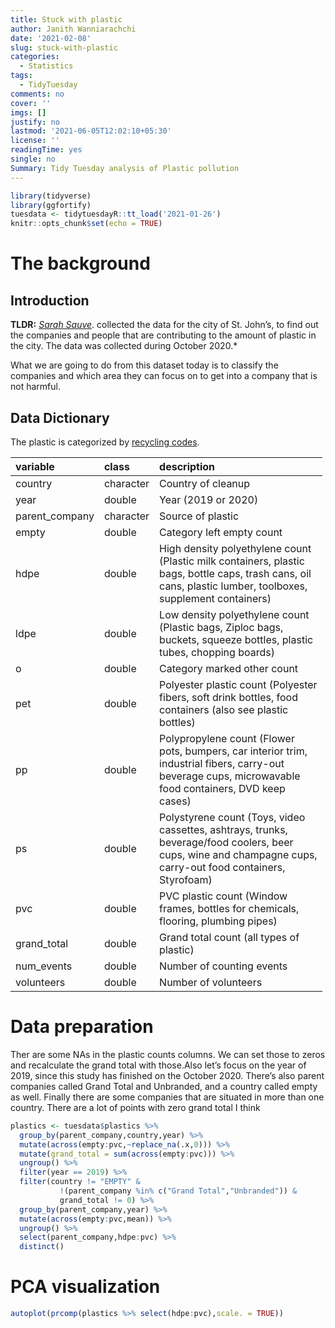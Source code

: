 ```yaml
---
title: Stuck with plastic
author: Janith Wanniarachchi
date: '2021-02-08'
slug: stuck-with-plastic
categories:
  - Statistics
tags:
  - TidyTuesday
comments: no
cover: ''
imgs: []
justify: no
lastmod: '2021-06-05T12:02:10+05:30'
license: ''
readingTime: yes
single: no
Summary: Tidy Tuesday analysis of Plastic pollution
---
```



```r
library(tidyverse)
library(ggfortify)
tuesdata <- tidytuesdayR::tt_load('2021-01-26')
knitr::opts_chunk$set(echo = TRUE)
```

# The background

## Introduction

**TLDR:** [*Sarah Sauve*](https://sarahasauve.wordpress.com). collected the data for the city of St. John's, to find out the companies and people that are contributing to the amount of plastic in the city. The data was collected during October 2020.*   

What we are going to do from this dataset today is to classify the companies and which area they can focus on to get into a company that is not harmful.

## Data Dictionary

The plastic is categorized by [recycling codes](https://en.wikipedia.org/wiki/Recycling_codes).

+----------------+-----------+--------------------------------------------------------------------------------------------------------------------------------------------------------------+
| variable       | class     | description                                                                                                                                                  |
+:===============+:==========+:=============================================================================================================================================================+
| country        | character | Country of cleanup                                                                                                                                           |
+----------------+-----------+--------------------------------------------------------------------------------------------------------------------------------------------------------------+
| year           | double    | Year (2019 or 2020)                                                                                                                                          |
+----------------+-----------+--------------------------------------------------------------------------------------------------------------------------------------------------------------+
| parent_company | character | Source of plastic                                                                                                                                            |
+----------------+-----------+--------------------------------------------------------------------------------------------------------------------------------------------------------------+
| empty          | double    | Category left empty count                                                                                                                                    |
+----------------+-----------+--------------------------------------------------------------------------------------------------------------------------------------------------------------+
| hdpe           | double    | High density polyethylene count (Plastic milk containers, plastic bags, bottle caps, trash cans, oil cans, plastic lumber, toolboxes, supplement containers) |
+----------------+-----------+--------------------------------------------------------------------------------------------------------------------------------------------------------------+
| ldpe           | double    | Low density polyethylene count (Plastic bags, Ziploc bags, buckets, squeeze bottles, plastic tubes, chopping boards)                                         |
+----------------+-----------+--------------------------------------------------------------------------------------------------------------------------------------------------------------+
| o              | double    | Category marked other count                                                                                                                                  |
+----------------+-----------+--------------------------------------------------------------------------------------------------------------------------------------------------------------+
| pet            | double    | Polyester plastic count (Polyester fibers, soft drink bottles, food containers (also see plastic bottles)                                                    |
+----------------+-----------+--------------------------------------------------------------------------------------------------------------------------------------------------------------+
| pp             | double    | Polypropylene count (Flower pots, bumpers, car interior trim, industrial fibers, carry-out beverage cups, microwavable food containers, DVD keep cases)      |
+----------------+-----------+--------------------------------------------------------------------------------------------------------------------------------------------------------------+
| ps             | double    | Polystyrene count (Toys, video cassettes, ashtrays, trunks, beverage/food coolers, beer cups, wine and champagne cups, carry-out food containers, Styrofoam) |
+----------------+-----------+--------------------------------------------------------------------------------------------------------------------------------------------------------------+
| pvc            | double    | PVC plastic count (Window frames, bottles for chemicals, flooring, plumbing pipes)                                                                           |
+----------------+-----------+--------------------------------------------------------------------------------------------------------------------------------------------------------------+
| grand_total    | double    | Grand total count (all types of plastic)                                                                                                                     |
+----------------+-----------+--------------------------------------------------------------------------------------------------------------------------------------------------------------+
| num_events     | double    | Number of counting events                                                                                                                                    |
+----------------+-----------+--------------------------------------------------------------------------------------------------------------------------------------------------------------+
| volunteers     | double    | Number of volunteers                                                                                                                                         |
+----------------+-----------+--------------------------------------------------------------------------------------------------------------------------------------------------------------+

# Data preparation

Ther are some NAs in the plastic counts columns. We can set those to zeros and recalculate the grand total with those.Also let's focus on the year of 2019, since this study has finished on the October 2020. There's also parent companies called Grand Total and Unbranded, and a country called empty as well. Finally there are some companies that are situated in more than one country. There are a lot of points with zero grand total I think

```r
plastics <- tuesdata$plastics %>% 
  group_by(parent_company,country,year) %>% 
  mutate(across(empty:pvc,~replace_na(.x,0))) %>% 
  mutate(grand_total = sum(across(empty:pvc))) %>% 
  ungroup() %>% 
  filter(year == 2019) %>% 
  filter(country != "EMPTY" & 
           !(parent_company %in% c("Grand Total","Unbranded")) &
           grand_total != 0) %>% 
  group_by(parent_company,year) %>% 
  mutate(across(empty:pvc,mean)) %>% 
  ungroup() %>% 
  select(parent_company,hdpe:pvc) %>% 
  distinct()
```

# PCA visualization

```r
autoplot(prcomp(plastics %>% select(hdpe:pvc),scale. = TRUE))
```

